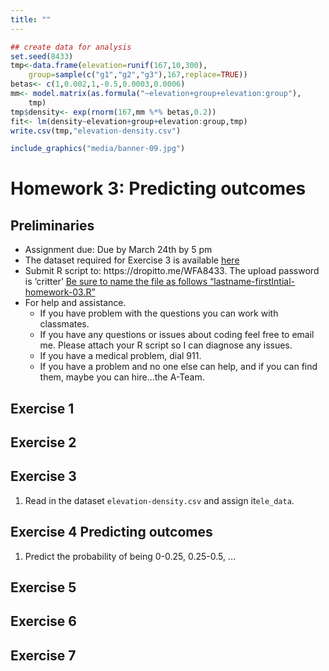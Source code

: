 ```yaml
---
title: ""
---
```


<!--
library(knitr)
rmarkdown::render_site("hw-02.Rmd")# build website

# rmarkdown::render_site()# build webpage
# COPY FILES TO DOCS FOR GITHUB.IO
system(paste("xcopy", 
    '"C:/Users/mcolvin/Documents/Teaching/WFA8433-Natural-Resource-Decision-Making/Course-Materials/_site"', 
    '"C:/Users/mcolvin/Documents/Teaching/WFA8433-Natural-Resource-Decision-Making//Docs"',
    "/E /C /H /R /K /O /Y")) 
  q(save="no") 
-->

```r
## create data for analysis
set.seed(8433)
tmp<-data.frame(elevation=runif(167,10,300),
    group=sample(c("g1","g2","g3"),167,replace=TRUE))
betas<- c(1,0.002,1,-0.5,0.0003,0.0006)
mm<- model.matrix(as.formula("~elevation+group+elevation:group"),
    tmp)
tmp$density<- exp(rnorm(167,mm %*% betas,0.2))
fit<- lm(density~elevation+group+elevation:group,tmp)
write.csv(tmp,"elevation-density.csv") 
```



```r
include_graphics("media/banner-09.jpg")
```

# Homework 3: Predicting outcomes


## Preliminaries

* Assignment due: Due by March 24th by 5 pm 
* The dataset required for Exercise 3 is available [here](elevation-density.csv)
* Submit R script to: https://dropitto.me/WFA8433.
The upload password is 'critter' <u>Be sure to name the file as
follows "lastname-firstIntial-homework-03.R"</u>
* For help and assistance.
    * If you have problem with the questions you can work with classmates.
    * If you have any questions or issues about coding feel free to email me.  Please attach your R script so I can diagnose any issues.
    * If you have a medical problem, dial 911. 
    * If you have a problem and no one else can help, and if you can find them, maybe you can hire...the A-Team.

    
## Exercise 1 

## Exercise 2 

## Exercise 3 

1. Read in the dataset `elevation-density.csv` and assign it`ele_data`. 
 

## Exercise 4 Predicting outcomes 

1. Predict the probability of being 0-0.25, 0.25-0.5, ...

## Exercise 5 



## Exercise 6 

## Exercise 7





 
